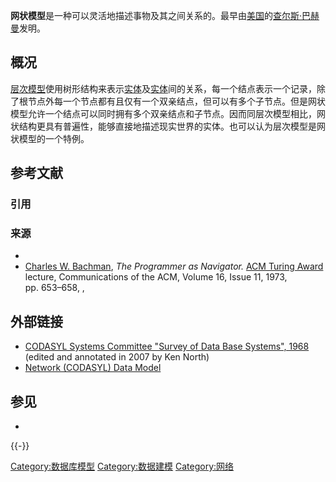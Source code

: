 '''网状模型'''是一种可以灵活地描述事物及其之间关系的{{tsl|en|Database model|数据库模型}}。最早由[[美国|美国]]的[[查尔斯·巴赫曼|查尔斯·巴赫曼]]发明。

== 概况 ==
[[层次模型|层次模型]]使用树形结构来表示[[实体|实体]]及[[实体|实体]]间的关系，每一个结点表示一个记录，除了根节点外每一个节点都有且仅有一个双亲结点，但可以有多个子节点。但是网状模型允许一个结点可以同时拥有多个双亲结点和子节点。因而同层次模型相比，网状结构更具有普遍性，能够直接地描述现实世界的实体。也可以认为层次模型是网状模型的一个特例。

== 参考文献 ==
=== 引用 ===
{{Reflist}}

=== 来源 ===
{{Translation/Ref |lang = en |article = Network model |oldid = }}
{{refbegin}}
* {{cite book zh |authors = 王珊、萨师煊 |title = 数据库系统概论 |url = https://archive.org/details/shujukuxitonggai0000unse_x1q1 |format = M |edition = 4 |location = 北京 |publisher = 高等教育版社 |year =2006 |page = [https://archive.org/details/shujukuxitonggai0000unse_x1q1/page/25 25] |ISBN = 7-04-019583-6 }}
* [[Charles_W._Bachman|Charles W. Bachman]], ''The Programmer as Navigator.'' [[ACM_Turing_Award|ACM Turing Award]] lecture, Communications of the ACM, Volume 16, Issue 11, 1973, pp. 653–658, {{ISSN|0001-0782}}, {{doi|10.1145/355611.362534}}
{{refend}}

== 外部链接 ==
{{Commons category|Network models}}
* [http://www.sqlsummit.com/PDF/DatabaseSurvey_CODASYL_1968.pdf CODASYL Systems Committee "Survey of Data Base Systems", 1968 ] {{Wayback|url=http://www.sqlsummit.com/PDF/DatabaseSurvey_CODASYL_1968.pdf |date=20071012095137 }} (edited and annotated in 2007 by Ken North)
* [https://web.archive.org/web/20060904190944/http://coronet.iicm.edu/wbtmaster/allcoursescontent/netlib/ndm1.htm Network (CODASYL) Data Model]

== 参见 ==
* {{tsl|en|Database model|数据库模型}}

{{-}}
{{Database models}}

[[Category:数据库模型|Category:数据库模型]]
[[Category:数据建模|Category:数据建模]]
[[Category:网络|Category:网络]]

{{计算机小作品}}